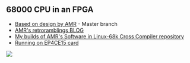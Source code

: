 ==  68000 CPU in an FPGA ==

* [https://github.com/robinsonb5/TG68_MiniSOC/tree/master Based on design by AMR] - Master branch
* [http://retroramblings.net/?p=785 AMR's retroramblings BLOG]
* [https://github.com/douggilliland/Linux-68k/tree/master/TG68_AMR_Software My builds of AMR's Software in  Linux-68k Cross Compiler repository]
* [http://land-boards.com/blwiki/index.php?title=RETRO-EP4CE15 Running on EP4CE15 card]

<img src="http://land-boards.com/blwiki/images/0/03/P981-720px.jpg"></img>
